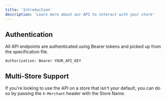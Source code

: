 ```yaml
---
title: 'Introduction'
description: 'Learn more about our API to interact with your store'
---
```


## Authentication

All API endpoints are authenticated using Bearer tokens and picked up from the specification file.

```
Authorization: Bearer YOUR_API_KEY
```

## Multi-Store Support

If you're looking to use the API on a store that isn't your default, you can do so by passing the `X-Merchant` header with the Store Name.